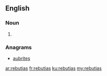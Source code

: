 ==English==

===Noun===
{{head|en}}

# {{plural of|rebutia}}

===Anagrams===
* [[aubrites#English|aubrites]]

[[ar:rebutias]]
[[fr:rebutias]]
[[ku:rebutias]]
[[my:rebutias]]